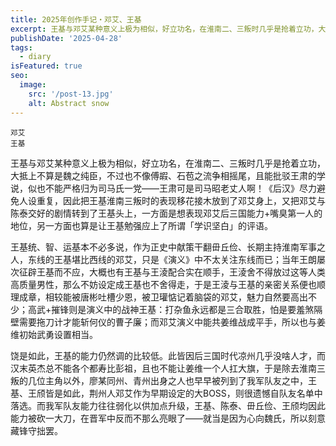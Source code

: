 ```yaml
---
title: 2025年创作手记・邓艾、王基
excerpt: 王基与邓艾某种意义上极为相似，好立功名，在淮南二、三叛时几乎是抢着立功，大抵上不算是魏之纯臣，不过也不像傅嘏、石苞之流争相摇尾，且能批驳王肃的学说，似也不能严格归为司马氏一党——王肃可是司马昭老丈人啊！
publishDate: '2025-04-28'
tags:
  - diary
isFeatured: true
seo:
  image:
    src: '/post-13.jpg'
    alt: Abstract snow
---
```



<div class="flex justify-evenly sm:flex-row flex-col">
  <div class="flex flex-col items-center">
    <RadarChart client:load data={[99, 57, 90, 97, 31]} maxValues={[100, 100, 100, 100, 100]} labels={['统御', '气运', '武勇', '智略', '魅力']} />
    <small class="indent-0">邓艾</small>
  </div>
  <div class="flex flex-col items-center">
    <RadarChart client:load data={[93, 81, 88, 90, 75]} maxValues={[100, 100, 100, 100, 100]} labels={['统御', '气运', '武勇', '智略', '魅力']} />
    <small class="indent-0">王基</small>
  </div>
</div>

王基与邓艾某种意义上极为相似，好立功名，在淮南二、三叛时几乎是抢着立功，大抵上不算是魏之纯臣，不过也不像傅嘏、石苞之流争相摇尾，且能批驳王肃的学说，似也不能严格归为司马氏一党——王肃可是司马昭老丈人啊！《后汉》尽力避免人设重复，因此把王基淮南三叛时的表现移花接木放到了邓艾身上，又把邓艾与陈泰交好的剧情转到了王基头上，一方面是想表现邓艾后三国能力+嘴臭第一人的地位，另一方面也算是让王基勉强应上了所谓「学识坚白」的评语。

王基统、智、运基本不必多说，作为正史中献策干翻毌丘俭、长期主持淮南军事之人，东线的王基堪比西线的邓艾，只是《演义》中不太关注东线而已；当年王朗屡次征辟王基而不应，大概也有王基与王淩配合实在顺手，王淩舍不得放过这等人类高质量男性，那么不妨设定成王基也不舍得走，于是王淩与王基的亲密关系便也顺理成章，相较能被唐彬吐槽少恩，被卫瓘惦记着脑袋的邓艾，魅力自然要高出不少；高武+摧锋则是演义中的战神王基：打杂鱼永远都是三合取胜，怕是要羞煞隔壁需要拖刀计才能斩何仪的曹子廉；而邓艾演义中能共姜维战成平手，所以也与姜维初始武勇设置相当。

饶是如此，王基的能力仍然调的比较低。此皆因后三国时代凉州几乎没啥人才，而汉末英杰总不能各个都寿比彭祖，且也不能让姜维一个人扛大旗，于是除去淮南三叛的几位主角以外，廖某同州、青州出身之人也早早被列到了我军队友之中，王基、王颀皆是如此，荆州人邓艾作为早期设定的大BOSS，则很遗憾自队友名单中落选。而我军队友能力往往弱化以供加点升级，王基、陈泰、毌丘俭、王颀均因此能力被砍一大刀，在晋军中反而不那么亮眼了——就当是因为心向魏氏，所以刻意藏锋守拙罢。
